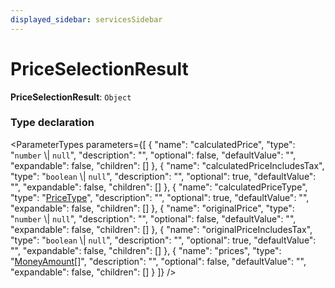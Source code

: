 ```yaml
---
displayed_sidebar: servicesSidebar
---
```



# PriceSelectionResult

 **PriceSelectionResult**: `Object`

### Type declaration

<ParameterTypes parameters={[
  {
    "name": "calculatedPrice",
    "type": "`number` \\| `null`",
    "description": "",
    "optional": false,
    "defaultValue": "",
    "expandable": false,
    "children": []
  },
  {
    "name": "calculatedPriceIncludesTax",
    "type": "`boolean` \\| `null`",
    "description": "",
    "optional": true,
    "defaultValue": "",
    "expandable": false,
    "children": []
  },
  {
    "name": "calculatedPriceType",
    "type": "[PriceType](../index.md#pricetype)",
    "description": "",
    "optional": true,
    "defaultValue": "",
    "expandable": false,
    "children": []
  },
  {
    "name": "originalPrice",
    "type": "`number` \\| `null`",
    "description": "",
    "optional": false,
    "defaultValue": "",
    "expandable": false,
    "children": []
  },
  {
    "name": "originalPriceIncludesTax",
    "type": "`boolean` \\| `null`",
    "description": "",
    "optional": true,
    "defaultValue": "",
    "expandable": false,
    "children": []
  },
  {
    "name": "prices",
    "type": "[MoneyAmount](../classes/MoneyAmount.mdx)[]",
    "description": "",
    "optional": false,
    "defaultValue": "",
    "expandable": false,
    "children": []
  }
]} />
